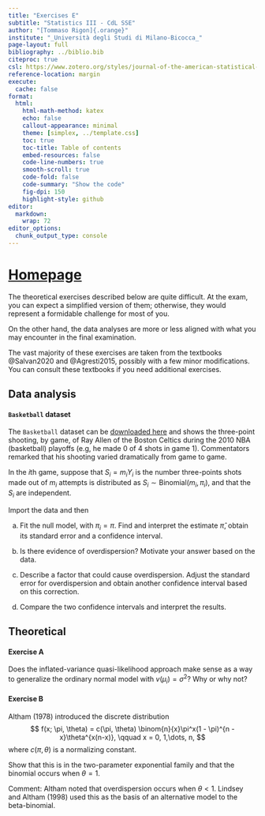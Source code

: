 ```yaml
---
title: "Exercises E"
subtitle: "Statistics III - CdL SSE"
author: "[Tommaso Rigon]{.orange}"
institute: "_Università degli Studi di Milano-Bicocca_"
page-layout: full
bibliography: ../biblio.bib
citeproc: true
csl: https://www.zotero.org/styles/journal-of-the-american-statistical-association
reference-location: margin
execute:
  cache: false
format:
  html:
    html-math-method: katex
    echo: false
    callout-appearance: minimal
    theme: [simplex, ../template.css]
    toc: true
    toc-title: Table of contents
    embed-resources: false
    code-line-numbers: true
    smooth-scroll: true
    code-fold: false
    code-summary: "Show the code"
    fig-dpi: 150
    highlight-style: github
editor: 
  markdown: 
    wrap: 72
editor_options: 
  chunk_output_type: console
---
```


# [Homepage](../index.html)

The theoretical exercises described below are quite [difficult]{.orange}. At the [exam]{.blue}, you can expect a [simplified version]{.blue} of them; otherwise, they would represent a formidable challenge for most of you.

On the other hand, the data analyses are more or less aligned with what you may encounter in the final examination.

:::callout-tip
The vast majority of these exercises are taken from the textbooks @Salvan2020 and @Agresti2015, possibly with a few minor modifications. You can consult these textbooks if you need additional exercises.
:::

## Data analysis

:::{.callout-note collapse=true}
#### `Basketball` dataset

The `Basketball` dataset can be [downloaded here](../data/Basketball.dat) and shows the three-point shooting, by game, of Ray Allen of the Boston Celtics during the 2010 NBA (basketball) playoffs (e.g, he made $0$ of $4$ shots in game $1$). Commentators remarked that his shooting varied dramatically from game to game.

In the $i$th game, suppose that $S_i = m_i Y_i$ is the number three-points shots made out of $m_i$ attempts is distributed as $S_i \sim \text{Binomial}(m_i, \pi_i)$, and that the $S_i$ are independent.

Import the data and then

(a) Fit the null model, with $\pi_i = \pi$. Find and interpret the estimate $\hat{\pi}$, obtain its standard error and a confidence interval.

(b) Is there evidence of overdispersion? Motivate your answer based on the data. 

(b) Describe a factor that could cause [overdispersion]{.blue}. Adjust the standard error for overdispersion and obtain another confidence interval based on this correction.

(c) Compare the two confidence intervals and interpret the results. 

:::

## Theoretical

:::{.callout-note collapse=true}
#### Exercise A

Does the inflated-variance quasi-likelihood approach make sense as a way to generalize the ordinary normal model with $v(\mu_i) = \sigma^2$? Why or why not?

:::

:::{.callout-note collapse=true}
#### Exercise B

Altham (1978) introduced the discrete distribution
$$
f(x; \pi, \theta) = c(\pi, \theta) \binom{n}{x}\pi^x(1 - \pi)^{n - x}\theta^{x(n-x)}, \qquad x = 0, 1,\dots, n,
$$
where $c(\pi, \theta)$ is a normalizing constant. 

Show that this is in the two-parameter exponential family and that the binomial occurs when $\theta = 1$. 

[Comment]{.blue}: Altham noted that overdispersion occurs when $\theta < 1$. Lindsey and Altham (1998) used this as the basis of an alternative model to the beta-binomial.
:::

